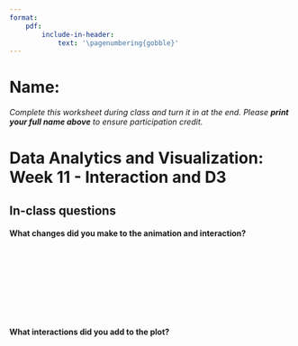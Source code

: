 ```yaml
---
format: 
    pdf:
        include-in-header: 
            text: '\pagenumbering{gobble}'
---
```



# Name: 

*Complete this worksheet during class and turn it in at the end. Please **print your full name above** to ensure participation credit.*

# Data Analytics and Visualization: Week 11 - Interaction and D3

## In-class questions

#### What changes did you make to the animation and interaction?


|
|
|
|
|
|
|
|

####  What interactions did you add to the plot?

|
|
|
|
|
|
|
|


